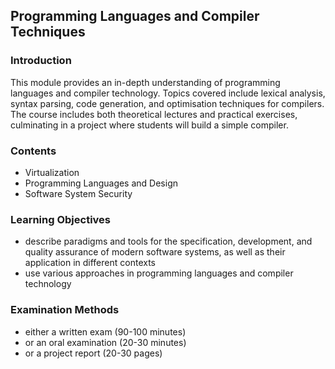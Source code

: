 ## Programming Languages and Compiler Techniques

### Introduction

This module provides an in-depth understanding of programming languages and compiler technology. Topics covered include lexical analysis, syntax parsing, code generation, and optimisation techniques for compilers. The course includes both theoretical lectures and practical exercises, culminating in a project where students will build a simple compiler.


### Contents

- Virtualization
- Programming Languages and Design
- Software System Security


### Learning Objectives

- describe paradigms and tools for the specification, development, and quality assurance of modern software systems, as well as their application in different contexts
- use various approaches in programming languages and compiler technology


### Examination Methods

- either a written exam (90-100 minutes)
- or an oral examination (20-30 minutes)
- or a project report (20-30 pages)
